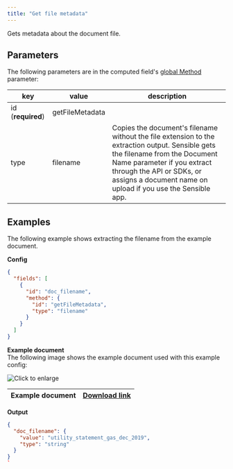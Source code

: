 ```yaml
---
title: "Get file metadata"
---
```


Gets metadata about the document file.

## Parameters

The following parameters are in the computed field's [global Method](/senseml-reference/computed-field-methods/index-computed-field-methods#parameters) parameter: 

| key               | value           | description                                                                                                                                                                                                                                               |
| ----------------- | --------------- | --------------------------------------------------------------------------------------------------------------------------------------------------------------------------------------------------------------------------------------------------------- |
| id (**required**) | getFileMetadata |                                                                                                                                                                                                                                                           |
| type              | filename        | Copies the document's filename without the file extension to the extraction output. Sensible gets the filename from the Document Name parameter if you extract through the API or SDKs, or assigns a document name on upload if you use the Sensible app. |

## Examples

The following example shows extracting the filename from the example document.

**Config**

```JSON JSON 
{
  "fields": [
    {
      "id": "doc_filename",
      "method": {
        "id": "getFileMetadata",
        "type": "filename"
      }
    }
  ]
}
```
**Example document**  
The following image shows the example document used with this example config:

![Click to enlarge](/assets/v0/images/screenshots/get_file_metadata.png)

| Example document | [Download link](https://raw.githubusercontent.com/sensible-hq/sensible-docs/main/readme-sync/assets/v0/pdfs/utility%5Fstatement%5Fgas%5Fdec%5F2019.pdf) |
| ---------------- | ------------------------------------------------------------------------------------------------------------------------------------------------------- |

**Output**

```JSON JSON 
{
  "doc_filename": {
    "value": "utility_statement_gas_dec_2019",
    "type": "string"
  }
}
`